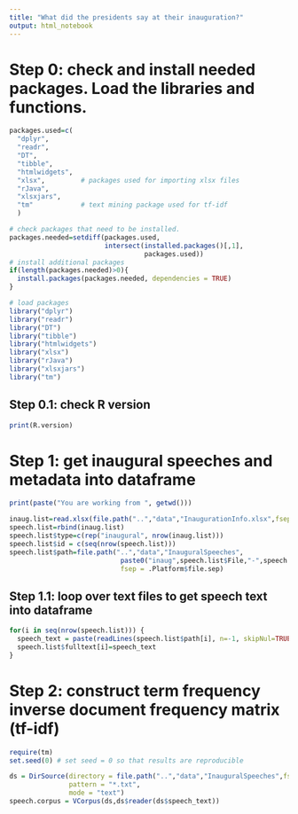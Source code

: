 ```yaml
---
title: "What did the presidents say at their inauguration?"
output: html_notebook
---
```

# Step 0: check and install needed packages. Load the libraries and functions. 
```r
packages.used=c(
  "dplyr",
  "readr",
  "DT",
  "tibble",
  "htmlwidgets",
  "xlsx",         # packages used for importing xlsx files
  "rJava",
  "xlsxjars",     
  "tm"            # text mining package used for tf-idf
  )

# check packages that need to be installed.
packages.needed=setdiff(packages.used, 
                        intersect(installed.packages()[,1], 
                                  packages.used))
# install additional packages
if(length(packages.needed)>0){
  install.packages(packages.needed, dependencies = TRUE)
}

# load packages
library("dplyr")
library("readr")
library("DT")
library("tibble")
library("htmlwidgets")
library("xlsx")
library("rJava")
library("xlsxjars")
library("tm")
```
## Step 0.1: check R version
```r
print(R.version)
```
# Step 1: get inaugural speeches and metadata into dataframe
```r
print(paste("You are working from ", getwd()))

inaug.list=read.xlsx(file.path("..","data","InaugurationInfo.xlsx",fsep = .Platform$file.sep),1)
speech.list=rbind(inaug.list)
speech.list$type=c(rep("inaugural", nrow(inaug.list)))
speech.list$id = c(seq(nrow(speech.list)))
speech.list$path=file.path("..","data","InauguralSpeeches",
                            paste0("inaug",speech.list$File,"-",speech.list$Term,".txt"),
                            fsep = .Platform$file.sep)
```
## Step 1.1: loop over text files to get speech text into dataframe
```r
for(i in seq(nrow(speech.list))) {
  speech_text = paste(readLines(speech.list$path[i], n=-1, skipNul=TRUE, warn = FALSE), collapse = " ")
  speech.list$fulltext[i]=speech_text
}
```
# Step 2: construct term frequency inverse document frequency matrix (tf-idf)
```r
require(tm)
set.seed(0) # set seed = 0 so that results are reproducible

ds = DirSource(directory = file.path("..","data","InauguralSpeeches",fsep = .Platform$file.sep),
               pattern = "*.txt",
               mode = "text")
speech.corpus = VCorpus(ds,ds$reader(ds$speech_text))

```


